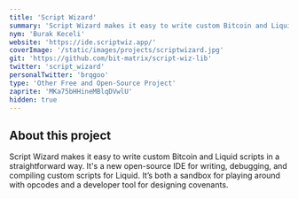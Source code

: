 ```yaml
---
title: 'Script Wizard'
summary: 'Script Wizard makes it easy to write custom Bitcoin and Liquid scripts in a straightforward way.'
nym: 'Burak Keceli'
website: 'https://ide.scriptwiz.app/'
coverImage: '/static/images/projects/scriptwizard.jpg'
git: 'https://github.com/bit-matrix/script-wiz-lib'
twitter: 'script_wizard'
personalTwitter: 'brqgoo'
type: 'Other Free and Open-Source Project'
zaprite: 'MKa75bHHineMBlqDVwlU'
hidden: true
---
```


## About this project

Script Wizard makes it easy to write custom Bitcoin and Liquid scripts in a straightforward way. It's a new open-source IDE for writing, debugging, and compiling custom scripts for Liquid. It’s both a sandbox for playing around with opcodes and a developer tool for designing covenants.
